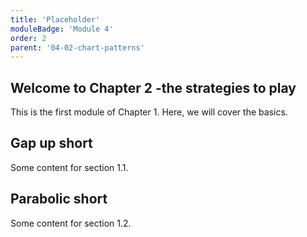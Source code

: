 ```yaml
---
title: 'Placeholder'
moduleBadge: 'Module 4'
order: 2
parent: '04-02-chart-patterns'
---
```


## Welcome to Chapter 2 -the strategies to play

This is the first module of Chapter 1. Here, we will cover the basics.

## Gap up short

Some content for section 1.1.

## Parabolic short

Some content for section 1.2.
